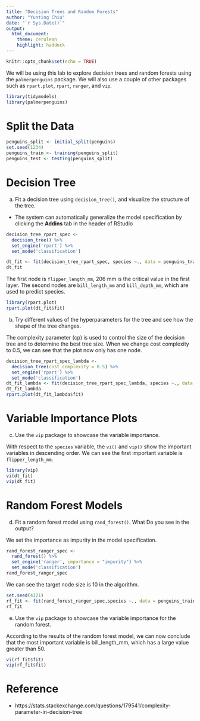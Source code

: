 ```yaml
---
title: "Decision Trees and Random Forests"
author: "Yunting Chiu"
date: "`r Sys.Date()`"
output:
  html_document: 
    theme: cerulean
    highlight: haddock
---
```

```r
knitr::opts_chunk$set(echo = TRUE)
```
We will be using this lab to explore decision trees and random forests using the `palmerpenguins` package. We will also use a couple of other packages such as `rpart.plot`, `rpart`, `ranger`, and `vip`.
```r
library(tidymodels)
library(palmerpenguins)
```
# Split the Data
```r
penguins_split <- initial_split(penguins)
set.seed(1234)
penguins_train <- training(penguins_split)
penguins_test <- testing(penguins_split)
```

# Decision Tree
a. Fit a decision tree using `decision_tree()`, and visualize the structure of the tree.

- The system can automatically generalize the model specification by clicking the **Addins** tab in the header of RStudio
```r
decision_tree_rpart_spec <-
  decision_tree() %>%
  set_engine('rpart') %>%
  set_mode('classification')
```

```r
dt_fit <- fit(decision_tree_rpart_spec, species ~., data = penguins_train)
dt_fit
```
The first node is `flipper_length_mm`, 206 mm is the critical value in the first layer. The second nodes are `bill_length_mm` and `bill_depth_mm`, which are used to predict species.
```r
library(rpart.plot)
rpart.plot(dt_fit$fit)
```

b. Try different values of the hyperparameters for the tree and see how the shape of the tree changes.

The complexity parameter (cp) is used to control the size of the decision tree and to determine the best tree size. When we change cost complexity to 0.5, we can see that the plot now only has one node.
```r
decision_tree_rpart_spec_lambda <-
  decision_tree(cost_complexity = 0.5) %>%
  set_engine('rpart') %>%
  set_mode('classification')
dt_fit_lambda <- fit(decision_tree_rpart_spec_lambda, species ~., data = penguins_train)
dt_fit_lambda
rpart.plot(dt_fit_lambda$fit)
```

# Variable Importance Plots

c. Use the `vip` package to showcase the variable importance.

With respect to the `species` variable, the `vi()` and `vip()` show the important variables in descending order. We can see the first important variable is `flipper_length_mm`.
```r
library(vip)
vi(dt_fit)
vip(dt_fit)
```

# Random Forest Models

d. Fit a random forest model using `rand_forest()`. What Do you see in the output?

We set the importance as impurity in the model specification.
```r
rand_forest_ranger_spec <-
  rand_forest() %>%
  set_engine('ranger', importance = "impurity") %>%
  set_mode('classification')
rand_forest_ranger_spec
```

We can see the target node size is 10 in the algorithm.
```r
set.seed(4321)
rf_fit <- fit(rand_forest_ranger_spec,species ~., data = penguins_train)
rf_fit
```

e. Use the `vip` package to showcase the variable importance for the random forest.

According to the results of the random forest model, we can now conclude that the most important variable is bill_length_mm, which has a large value greater than 50.
```r
vi(rf_fit$fit)
vip(rf_fit$fit)
```

# Reference
- https://stats.stackexchange.com/questions/179541/complexity-parameter-in-decision-tree


